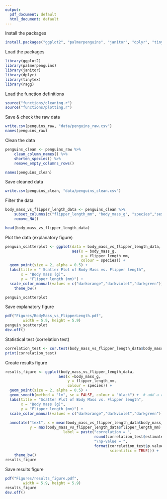 ---
output:
  pdf_document: default
  html_document: default
---
Install the packages 
```{r}
install.packages("ggplot2", "palmerpenguins", "janitor", "dplyr", "tinytex", "ragg")
```


Load the packages
```{r}
library(ggplot2)
library(palmerpenguins)
library(janitor)
library(dplyr)
library(tinytex)
library(ragg)
```

Load the function definitions 
```{r}
source("functions/cleaning.r")
source("functions/plotting.r")
```

Save & check the raw data
```{r}
write.csv(penguins_raw, "data/penguins_raw.csv")
names(penguins_raw)
```

Clean the data
```{r}
penguins_clean <- penguins_raw %>%
    clean_column_names() %>%
    shorten_species() %>%
    remove_empty_columns_rows()

names(penguins_clean)
```

Save cleaned data
```{r}
write.csv(penguins_clean, "data/penguins_clean.csv")
```

Filter the data
```{r}
body_mass_vs_flipper_length_data <- penguins_clean %>%
    subset_columns(c("flipper_length_mm", "body_mass_g", "species","sex")) %>%  #only show columns with desired titles 
    remove_NA()

head(body_mass_vs_flipper_length_data)
```

Plot the data (explanatory figure)
```{r}
penguin_scatterplot <- ggplot(data = body_mass_vs_flipper_length_data, 
                              aes(x = body_mass_g, 
                                  y = flipper_length_mm,
                                  colour = species)) +
  geom_point(size = 2, alpha = 0.5) +
  labs(title = " Scatter Plot of Body Mass vs. Flipper length", 
       x = "Body mass (g)", 
       y = "Flipper length (mm)") +
  scale_color_manual(values = c("darkorange","darkviolet","darkgreen")) +
    theme_bw() 

penguin_scatterplot
```

Save explanatory figure
```{r}
pdf("Figures/BodyMass_vs_FlipperLength.pdf", 
        width = 5.9, height = 5.9)
penguin_scatterplot
dev.off()
```

Statistical test (correlation test)
```{r}
correlation_test <- cor.test(body_mass_vs_flipper_length_data$body_mass_g, body_mass_vs_flipper_length_data$body_mass_g)
print(correlation_test)
```

Create results figure
```{r}
results_figure <- ggplot(body_mass_vs_flipper_length_data,
                        aes(x =body_mass_g, 
                            y = flipper_length_mm,
                            colour = species)) +
  geom_point(size = 2, alpha = 0.5) +
  geom_smooth(method = "lm", se = FALSE, colour = "black") +  # add a regression line 
  labs(title = "Scatter Plot of Body Mass vs. Flipper length", 
       x = "Body mass (g)", 
       y = "Flipper length (mm)") +
  scale_color_manual(values = c("darkorange","darkviolet","darkgreen")) +
  
  annotate("text", x = mean(body_mass_vs_flipper_length_data$body_mass_g),  # annotate plot with correlation coefficient & p-value
           y = max(body_mass_vs_flipper_length_data$flipper_length_mm), 
                          label = paste("correlation = ",
                                        round(correlation_test$estimate, 2),
                                        "\np-value = ",
                                        format(correlation_test$p.value,
                                               scientific = TRUE))) +
    theme_bw() 
results_figure
```

Save results figure
```{r}
pdf("Figures/results_figure.pdf", 
        width = 5.9, height = 5.9)
results_figure
dev.off()
```












